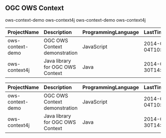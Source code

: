 ## OGC OWS Context
ows-context-demo
ows-context4j
ows-context-demo
ows-context4j
<table>
 <thead>
  <tr>
   <th align="left"> ProjectName </th>
   <th align="left"> Description </th>
   <th align="left"> ProgrammingLanguage </th>
   <th align="left"> LastTimeUpdate </th>
   <th align="left"> CreationTimeDate </th>
   <th align="left"> Chapter </th>
   <th align="left"> ProjectFullName </th>
   <th align="right"> Forks </th>
   <th align="right"> Stars </th>
  </tr>
 </thead>
<tbody>
  <tr>
   <td align="left"> ows-context-demo </td>
   <td align="left"> OGC OWS Context demonstration </td>
   <td align="left"> JavaScript </td>
   <td align="left"> 2014-09-04T10:50:21Z </td>
   <td align="left"> 2014-07-29T12:01:04Z </td>
   <td align="left"> OWS Context </td>
   <td align="left"> Terradue/ows-context-demo </td>
   <td align="right"> 2 </td>
   <td align="right"> 0 </td>
  </tr>
  <tr>
   <td align="left"> ows-context4j </td>
   <td align="left"> Java library for OGC OWS Context </td>
   <td align="left"> Java </td>
   <td align="left"> 2014-07-30T14:18:48Z </td>
   <td align="left"> 2014-07-30T14:11:44Z </td>
   <td align="left"> OWS Context </td>
   <td align="left"> Terradue/ows-context4j </td>
   <td align="right"> 0 </td>
   <td align="right"> 0 </td>
  </tr>
</tbody>
</table>
<table>
 <thead>
  <tr>
   <th align="left"> ProjectName </th>
   <th align="left"> Description </th>
   <th align="left"> ProgrammingLanguage </th>
   <th align="left"> LastTimeUpdate </th>
   <th align="left"> CreationTimeDate </th>
   <th align="left"> Chapter </th>
   <th align="left"> ProjectFullName </th>
   <th align="right"> Forks </th>
   <th align="right"> Stars </th>
  </tr>
 </thead>
<tbody>
  <tr>
   <td align="left"> ows-context-demo </td>
   <td align="left"> OGC OWS Context demonstration </td>
   <td align="left"> JavaScript </td>
   <td align="left"> 2014-09-04T10:50:21Z </td>
   <td align="left"> 2014-07-29T12:01:04Z </td>
   <td align="left"> OWS Context </td>
   <td align="left"> Terradue/ows-context-demo </td>
   <td align="right"> 2 </td>
   <td align="right"> 0 </td>
  </tr>
  <tr>
   <td align="left"> ows-context4j </td>
   <td align="left"> Java library for OGC OWS Context </td>
   <td align="left"> Java </td>
   <td align="left"> 2014-07-30T14:18:48Z </td>
   <td align="left"> 2014-07-30T14:11:44Z </td>
   <td align="left"> OWS Context </td>
   <td align="left"> Terradue/ows-context4j </td>
   <td align="right"> 0 </td>
   <td align="right"> 0 </td>
  </tr>
</tbody>
</table>
